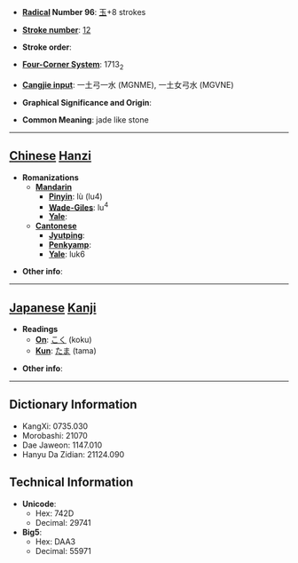 * '''[[Wiktionary:Chinese radical index| Radical]] Number 96''': [[Wiktionary:Chinese radical index 玉|玉]]+8 strokes

* '''[[Wiktionary:Chinese total strokes index|Stroke number]]''': [[Wiktionary:Chinese total strokes index 12|12]]

* '''Stroke order''': 

* '''[[Wiktionary:Chinese four corner index|Four-Corner System]]''': 1713<sub>2</sub>

* '''[[Wiktionary:Chinese Cangjie index|Cangjie input]]''': 一土弓一水 (MGNME), 一土女弓水 (MGVNE)

* '''Graphical Significance and Origin''': 

* '''Common Meaning''': jade like stone

----

== [[Chinese]] [[Hanzi]] ==

* '''Romanizations'''
** '''[[Mandarin]]'''
*** '''[[Pinyin]]''': lù (lu4)
*** '''[[Wade-Giles]]''': lu<sup>4</sup>
*** '''[[Yale]]''': 
** '''[[Cantonese]]'''
*** '''[[Jyutping]]''':
*** '''[[Penkyamp]]''': 
*** '''[[Yale]]''': luk6

* '''Other info''': 

----

== [[Japanese]] [[Kanji]] ==

* '''Readings'''
** '''[[On]]''': [[こく]] (koku)
** '''[[Kun]]''': [[たま]] (tama)

* '''Other info''':  

----

== Dictionary Information ==

* KangXi: 0735.030
* Morobashi: 21070
* Dae Jaweon: 1147.010
* Hanyu Da Zidian: 21124.090

== Technical Information ==

* '''Unicode''':
** Hex: 742D
** Decimal: 29741
* '''Big5''':
** Hex: DAA3
** Decimal: 55971